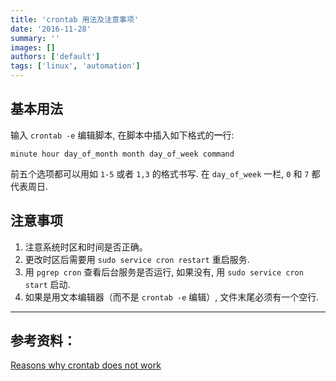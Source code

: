 ```yaml
---
title: 'crontab 用法及注意事项'
date: '2016-11-28'
summary: ''
images: []
authors: ['default']
tags: ['linux', 'automation']
---
```


## 基本用法
输入 `crontab -e` 编辑脚本, 在脚本中插入如下格式的**一**行:

`minute hour day_of_month month day_of_week command`

前五个选项都可以用如 `1-5` 或者 `1,3` 的格式书写. 在 `day_of_week` 一栏, `0` 和 `7` 都代表周日.

## 注意事项
1. 注意系统时区和时间是否正确。
2. 更改时区后需要用 `sudo service cron restart` 重启服务.
3. 用 `pgrep cron` 查看后台服务是否运行, 如果没有, 用 `sudo service cron start` 启动.
4. 如果是用文本编辑器（而不是 `crontab -e` 编辑）, 文件末尾必须有一个空行.


---
## 参考资料：
[Reasons why crontab does not work](http://askubuntu.com/questions/23009/reasons-why-crontab-does-not-work)